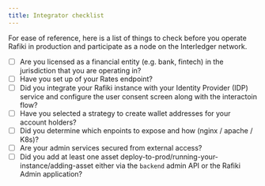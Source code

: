 ```yaml
---
title: Integrator checklist
---
```


For ease of reference, here is a list of things to check before you operate Rafiki in production and participate as a node on the Interledger network.

- [ ] Are you licensed as a financial entity (e.g. bank, fintech) in the jurisdiction that you are operating in?
- [ ] Have you set up of your Rates endpoint?
- [ ] Did you integrate your Rafiki instance with your Identity Provider (IDP) service and configure the user consent screen along with the interactoin flow?
- [ ] Have you selected a strategy to create wallet addresses for your account holders?
- [ ] Did you determine which enpoints to expose and how (nginx / apache / K8s)?
- [ ] Are your admin services secured from external access?
- [ ] Did you add at least one asset deploy-to-prod/running-your-instance/adding-asset either via the `backend` admin API or the Rafiki Admin application?

